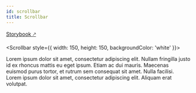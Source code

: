 ```yaml
---
id: scrollbar
title: Scrollbar
---
```



[Storybook 🡕](https://aurora.ubergrape.com/storybook/?path=/story/components-scrollbar--base)

<Scrollbar style={{ width: 150, height: 150, backgroundColor: 'white' }}>
  <div>
    Lorem ipsum dolor sit amet, consectetur adipiscing elit. Nullam
    fringilla justo id ex rhoncus mattis eu eget ipsum. Etiam ac dui mauris.
    Maecenas euismod purus tortor, et rutrum sem consequat sit amet. Nulla
    facilisi. Lorem ipsum dolor sit amet, consectetur adipiscing elit.
    Aliquam erat volutpat.
  </div>
</Scrollbar>
